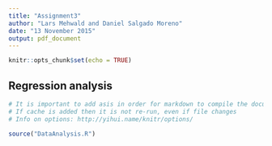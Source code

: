 ```yaml
---
title: "Assignment3"
author: "Lars Mehwald and Daniel Salgado Moreno"
date: "13 November 2015"
output: pdf_document
---
```


```r
knitr::opts_chunk$set(echo = TRUE)
```

## Regression analysis 

```r

# It is important to add asis in order for markdown to compile the document 
# If cache is added then it is not re-run, even if file changes
# Info on options: http://yihui.name/knitr/options/

source("DataAnalysis.R")

```
